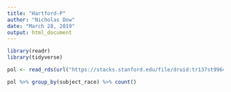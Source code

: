```yaml
---
title: "Hartford-P"
author: "Nicholas Dow"
date: "March 28, 2019"
output: html_document
---
```


```r
library(readr)
library(tidyverse)

pol <- read_rds(url("https://stacks.stanford.edu/file/druid:tr137st9964/tr137st9964_ct_hartford_2019_02_25.rds"))
```

```r
pol %>% group_by(subject_race) %>% count()
```


